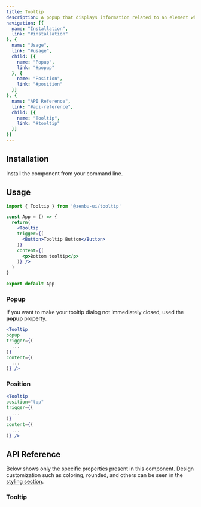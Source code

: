 ```yaml
---
title: Tooltip
description: A popup that displays information related to an element when the element receives keyboard focus or the mouse hovers over it.
navigation: [{
  name: "Installation",
  link: "#installation"
}, {
  name: "Usage",
  link: "#usage",
  child: [{
    name: "Popup",
    link: "#popup"
  }, {
    name: "Position",
    link: "#position"
  }]
}, {
  name: "API Reference",
  link: "#api-reference",
  child: [{
    name: "Tooltip",
    link: "#tooltip"
  }]
}]
---
```


<PreviewTooltip />

## Installation
Install the component from your command line.

<NpmInstall packageName="@zenbu-ui/tooltip" />

## Usage

```jsx
import { Tooltip } from '@zenbu-ui/tooltip'

const App = () => {
  return(
    <Tooltip
    trigger={(
      <Button>Tooltip Button</Button>
    )}
    content={(
      <p>Bottom tooltip</p>
    )} />
  )
}

export default App
```

### Popup
If you want to make your tooltip dialog not immediately closed, used the **popup** property.

<PreviewTooltipPopup />

```jsx
<Tooltip
popup
trigger={(
  ...
)}
content={(
  ...
)} />
```

### Position
<PreviewTooltipPosition />

```jsx
<Tooltip
position="top"
trigger={(
  ...
)}
content={(
  ...
)} />
```

## API Reference
Below shows only the specific properties present in this component. Design customization such as coloring, rounded, and others can be seen in the [styling section](/docs/styling).

### Tooltip
<TooltipProps />
